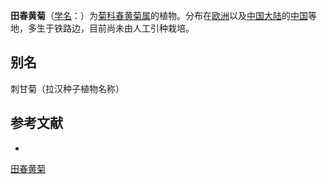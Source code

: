 {{Speciesbox
| name = 田春黄菊
| status = 
| status_system = 
| image = Anthemis arvensis - Köhler–s Medizinal-Pflanzen-159.jpg
| image_width = 250px
| image_caption = 《科勒藥用植物》(1897), <br>''Anthemis arvensis''
| genus = Anthemis
| species = arvensis
| authority = [[卡爾·林奈|L.]]
}}

'''田春黄菊'''（[[学名|学名]]：{{lang|la|''Anthemis arvensis''}}）为[[菊科|菊科]][[春黄菊属|春黄菊属]]的植物。分布在[[欧洲|欧洲]]以及[[中国大陆|中国大陆]]的[[中国|中国]]等地，多生于铁路边，目前尚未由人工引种栽培。

== 别名 ==
刺甘菊（拉汉种子植物名称）

== 参考文献 ==
<div class="references-small">
* {{cite web| url =http://www.bioinfo.cn/db05/KmzwSpecies.php?action=view&id=2107| title =田春黄菊| work =《中国高等植物数据库全库》| publisher =中国科学院微生物研究所| author =昆明植物研究所| accessdate =2009-02-23| deadurl =yes| archiveurl =https://web.archive.org/web/20160305044946/http://www.bioinfo.cn/db05/KmzwSpecies.php?action=view&id=2107| archivedate =2016-03-05}}
</div>
{{Taxonbar|from=Q20778}}

[[Category:春黄菊属|田春黄菊]]


{{植物小作品}}